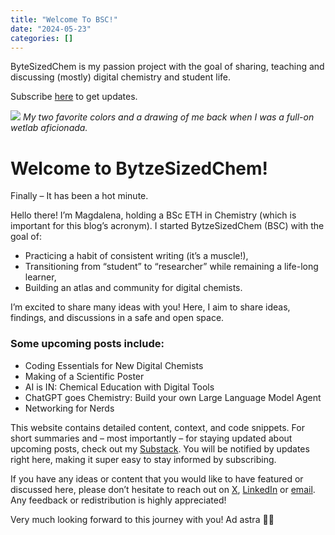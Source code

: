 ```yaml
---
title: "Welcome To BSC!"
date: "2024-05-23"
categories: []
---
```


ByteSizedChem is my passion project with the goal of sharing, teaching and
discussing (mostly) digital chemistry and student life.

:::{.callout-tip}

Subscribe [here](https://bytesizedchem.substack.com/subscribe) to get updates.

:::

![](thumbnail.png)
*My two favorite colors and a drawing of me back when I was a full-on wetlab aficionada.*


# Welcome to BytzeSizedChem!
Finally – It has been a hot minute.

Hello there! I’m Magdalena, holding a BSc ETH in Chemistry (which is important for this blog’s acronym). I started BytzeSizedChem (BSC) with the goal of:

* Practicing a habit of consistent writing (it’s a muscle!),
* Transitioning from “student” to “researcher” while remaining a life-long learner,
* Building an atlas and community for digital chemists.

I’m excited to share many ideas with you! Here, I aim to share ideas, findings, and discussions in a safe and open space.

### Some upcoming posts include:

* Coding Essentials for New Digital Chemists
* Making of a Scientific Poster
* AI is IN: Chemical Education with Digital Tools
* ChatGPT goes Chemistry: Build your own Large Language Model Agent
* Networking for Nerds

This website contains detailed content, context, and code snippets. For short summaries and – most importantly – for staying updated about upcoming posts, check out my [Substack](https://bytesizedchem.substack.com/subscribe). You will be notified by updates right here, making it super easy to stay informed by subscribing.

If you have any ideas or content that you would like to have featured or discussed here, please don't hesitate to reach out on [X](twitter.com/maglederb), [LinkedIn](linkedin.com/in/magdalena-lederbauer) or [email](mlederbauer@ethz.ch). Any feedback or redistribution is highly appreciated!

Very much looking forward to this journey with you! Ad astra 🚀✨